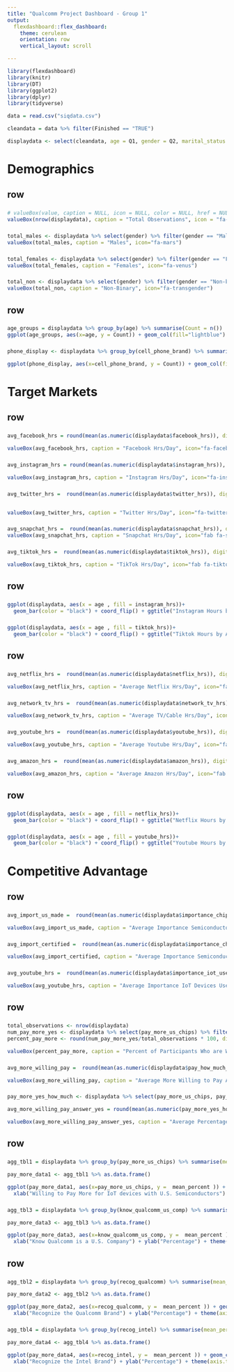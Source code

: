 ---
title: "Qualcomm Project Dashboard - Group 1"
output: 
  flexdashboard::flex_dashboard:
    theme: cerulean
    orientation: row
    vertical_layout: scroll

---

<!-- Load Required Libraries -->
```{r setup, include=FALSE}
library(flexdashboard)
library(knitr)
library(DT)
library(ggplot2)
library(dplyr)
library(tidyverse)

```

<!-- Read Dataset CSV File  -->
```{r}
data = read.csv("siqdata.csv")

```

<!-- Clean Qualtrics Data -->
```{r}
cleandata = data %>% filter(Finished == "TRUE")
```

<!-- Select and Rename Data Column Names into new dataset-->
```{r}
displaydata <- select(cleandata, age = Q1, gender = Q2, marital_status = Q3, education = Q4, employment = Q5, income = Q6, facebook_hrs = Q7_1, instagram_hrs = Q7_2, twitter_hrs = Q7_3, snapchat_hrs = Q7_4, tiktok_hrs = Q7_5, network_tv_hrs = Q8_1, youtube_hrs = Q8_2, netflix_hrs =Q8_3, amazon_hrs = Q8_4, other_hrs = Q8_5, importance_tech = Q9_1, importance_internet = Q9_2, importance_pub_trans = Q9_3, importance_cell_phone = Q9_4, importance_social_media = Q9_5, importance_streaming_services = Q9_6, importance_online_privacy = Q9_7, importance_public_safety = Q9_8, importance_iot = Q9_9, importance_gaming = Q9_10, recog_intel = Q10, recog_amd = Q11, recog_nvidia = Q12, recog_qualcomm = Q13, recog_broadcom = Q14, rank_broadcom = Q15_1, rank_intel = Q15_2, rank_qualcomm = Q15_3, rank_amd = Q15_4, rank_nvidia = Q15_5, importance_chips_made_us = Q16_1, importance_chips_inexpensive = Q16_2, importance_chips_certified = Q16_3, cell_phone_brand = Q17, own_smartwatch = Q18, used_vr_headset = Q19, own_vr_headset = Q20, own_bluetooth_car = Q21, number_iot_devices = Q22, importance_iot_use_us_chips = Q23_1, pay_more_us_chips = Q24, pay_how_much_more_iot_us_chips = Q25_1, know_qualcomm_us_comp = Q26, know_qualcomm_in_samsung = Q27, know_qualcomm_in_iphone = Q28, know_qualcomm_in_quest = Q29, know_qualcomm_in_mercedes = Q30)
```

<!-- Dashboard Code Start -->
Demographics
==========================================

row 
----------------

### 
```{r}
# valueBox(value, caption = NULL, icon = NULL, color = NULL, href = NULL)
valueBox(nrow(displaydata), caption = "Total Observations", icon = "fa-users")
```

### 
```{r}
total_males <- displaydata %>% select(gender) %>% filter(gender == "Male") %>% count()
valueBox(total_males, caption = "Males", icon="fa-mars")
```

### 
```{r}
total_females <- displaydata %>% select(gender) %>% filter(gender == "Female") %>% count()
valueBox(total_females, caption = "Females", icon="fa-venus")
```

### 
```{r}
total_non <- displaydata %>% select(gender) %>% filter(gender == "Non-binary / third gender") %>% count()
valueBox(total_non, caption = "Non-Binary", icon="fa-transgender")
```


row
--------------

### 
```{r}
age_groups = displaydata %>% group_by(age) %>% summarise(Count = n())
ggplot(age_groups, aes(x=age, y = Count)) + geom_col(fill="lightblue") + ggtitle("Age Groups") + theme(axis.text.x = element_text(color="black", size=10, angle=30), axis.text.y = element_text(color="black", size=10, angle=45)) + scale_x_discrete(name = "Age", limit=c("Under 18", "18-24 years old", "25-34 years old", "35-44 years old", "45-54 years old", "55-64 years old"),  labels=c("Under 18" = "Under 18", "18-24 years old" = "18-24 y/o", "25-34 years old" = "25-34 y/o", "35-44 years old" = "35-44 y/o", "45-54 years old" = "45-54 y/o", "55-64 years old" = "55-64 y/o"))
```

### 
```{r}


phone_display <- displaydata %>% group_by(cell_phone_brand) %>% summarise(Count = n())

ggplot(phone_display, aes(x=cell_phone_brand, y = Count)) + geom_col(fill="lightblue") + ggtitle("Cell Phone Brands") + theme(axis.text.x = element_text(color="black", size=10, angle=30), axis.text.y = element_text(color="black", size=10, angle=45)) + scale_x_discrete(name = "Cell Phone Brand")
```

Target Markets
==========================================

row
--------------

### 

```{r}
avg_facebook_hrs = round(mean(as.numeric(displaydata$facebook_hrs)), digits = 2)

valueBox(avg_facebook_hrs, caption = "Facebook Hrs/Day", icon="fa-facebook")
```

### 

```{r}
avg_instagram_hrs = round(mean(as.numeric(displaydata$instagram_hrs)), digits = 2)

valueBox(avg_instagram_hrs, caption = "Instagram Hrs/Day", icon="fa-instagram")
```

### 

```{r}
avg_twitter_hrs =  round(mean(as.numeric(displaydata$twitter_hrs)), digits = 2)


valueBox(avg_twitter_hrs, caption = "Twitter Hrs/Day", icon="fa-twitter")
```

### 

```{r}
avg_snapchat_hrs =  round(mean(as.numeric(displaydata$snapchat_hrs)), digits = 2)
valueBox(avg_snapchat_hrs, caption = "Snapchat Hrs/Day", icon="fab fa-snapchat")
```

### 
```{r}
avg_tiktok_hrs =  round(mean(as.numeric(displaydata$tiktok_hrs)), digits = 2)

valueBox(avg_tiktok_hrs, caption = "TikTok Hrs/Day", icon="fab fa-tiktok ")
```

row 
----------------

### 
```{r}
ggplot(displaydata, aes(x = age , fill = instagram_hrs))+
  geom_bar(color = "black") + coord_flip() + ggtitle("Instagram Hours by Age") + theme(axis.text.x = element_text(color="black", size=10, angle=30), axis.text.y = element_text(color="black", size=10, angle=45))
```

### 
```{r}
ggplot(displaydata, aes(x = age , fill = tiktok_hrs))+
  geom_bar(color = "black") + coord_flip() + ggtitle("Tiktok Hours by Age") + theme(axis.text.x = element_text(color="black", size=10, angle=30), axis.text.y = element_text(color="black", size=10, angle=45))
```

row 
----------------

### 
```{r}
avg_netflix_hrs =  round(mean(as.numeric(displaydata$netflix_hrs)), digits = 2)

valueBox(avg_netflix_hrs, caption = "Average Netflix Hrs/Day", icon="fab fa-netflix ")
```
### 
```{r}
avg_network_tv_hrs =  round(mean(as.numeric(displaydata$network_tv_hrs)), digits = 2)

valueBox(avg_network_tv_hrs, caption = "Average TV/Cable Hrs/Day", icon="fab fa-networktv ")
```
### 
```{r}
avg_youtube_hrs =  round(mean(as.numeric(displaydata$youtube_hrs)), digits = 2)

valueBox(avg_youtube_hrs, caption = "Average Youtube Hrs/Day", icon="fab fa-youtube ")
```
### 
```{r}
avg_amazon_hrs =  round(mean(as.numeric(displaydata$amazon_hrs)), digits = 2)

valueBox(avg_amazon_hrs, caption = "Average Amazon Hrs/Day", icon="fab fa-amazon ")
```

row 
----------------

### 
```{r}
ggplot(displaydata, aes(x = age , fill = netflix_hrs))+
  geom_bar(color = "black") + coord_flip() + ggtitle("Netflix Hours by age") + theme(axis.text.x = element_text(color="black", size=10, angle=30), axis.text.y = element_text(color="black", size=10, angle=45))
```

### 
```{r}
ggplot(displaydata, aes(x = age , fill = youtube_hrs))+
  geom_bar(color = "black") + coord_flip() + ggtitle("Youtube Hours by age") + theme(axis.text.x = element_text(color="black", size=10, angle=30), axis.text.y = element_text(color="black", size=10, angle=45))
```

# Competitive Advantage

row 
----------------

### 
```{r}
avg_import_us_made =  round(mean(as.numeric(displaydata$importance_chips_made_us)), digits = 2)

valueBox(avg_import_us_made, caption = "Average Importance Semiconductors US Made", icon="")
```
### 
```{r}
avg_import_certified =  round(mean(as.numeric(displaydata$importance_chips_certified)), digits = 2)

valueBox(avg_import_certified, caption = "Average Importance Semiconductors Certified", icon="")
```
### 
```{r}
avg_youtube_hrs =  round(mean(as.numeric(displaydata$importance_iot_use_us_chips)), digits = 2)

valueBox(avg_youtube_hrs, caption = "Average Importance IoT Devices Use US Semiconductors", icon="")
```

row
----------------
### 
```{r}
total_observations <- nrow(displaydata)
num_pay_more_yes <- displaydata %>% select(pay_more_us_chips) %>% filter(pay_more_us_chips == "Yes") %>% count()
percent_pay_more <- round(num_pay_more_yes/total_observations * 100, digits = 2)

valueBox(percent_pay_more, caption = "Percent of Participants Who are Willing to Pay More for IoT Devices made with U.S Semiconductors", icon="fa-percent")
```

### 
```{r}
avg_more_willing_pay =  round(mean(as.numeric(displaydata$pay_how_much_more_iot_us_chips)), digits = 2)

valueBox(avg_more_willing_pay, caption = "Average More Willing to Pay Above Sale Price for IoT Devices with US made Semiconductors", icon="fa-percent")
```

### 
```{r}
pay_more_yes_how_much <- displaydata %>% select(pay_more_us_chips, pay_how_much_more_iot_us_chips) %>% filter(pay_more_us_chips == "Yes")

avg_more_willing_pay_answer_yes = round(mean(as.numeric(pay_more_yes_how_much$pay_how_much_more_iot_us_chips)), digits = 2)

valueBox(avg_more_willing_pay_answer_yes, caption = "Average Percentage More Willing to Pay Above Sales Price Who Answered Yes to more willing to Pay for IoT Devices with US made Semiconductors", icon="fa-percent")
```

row 
----------------

### 
```{r}
agg_tbl1 = displaydata %>% group_by(pay_more_us_chips) %>% summarise(mean_percent=round(mean(as.numeric(pay_how_much_more_iot_us_chips)), digits = 2), .groups = 'drop')

pay_more_data1 <- agg_tbl1 %>% as.data.frame()

ggplot(pay_more_data1, aes(x=pay_more_us_chips, y =  mean_percent )) + geom_col(fill="lightblue") + ggtitle("Percent More Willing to Pay for IoT Devices with U.S. Semiconductors") +
  xlab("Willing to Pay More for IoT devices with U.S. Semiconductors") + ylab("Percentage") + theme(axis.text.x = element_text(color="black", size=10, angle=30), axis.text.y = element_text(color="black", size=10, angle=45)) + geom_text(aes(label = mean_percent))
```

### 
```{r}
agg_tbl3 = displaydata %>% group_by(know_qualcomm_us_comp) %>% summarise(mean_percent=round(mean(as.numeric(pay_how_much_more_iot_us_chips)), digits = 2), .groups = 'drop')

pay_more_data3 <- agg_tbl3 %>% as.data.frame()

ggplot(pay_more_data3, aes(x=know_qualcomm_us_comp, y =  mean_percent )) + geom_col(fill="lightblue") + ggtitle("Percent More Willing to Pay for IoT Devices with U.S. Semiconductors") +
  xlab("Know Qualcomm is a U.S. Company") + ylab("Percentage") + theme(axis.text.x = element_text(color="black", size=10, angle=30), axis.text.y = element_text(color="black", size=10, angle=45)) + geom_text(aes(label = mean_percent))
```

row 
----------------

### 
```{r}
agg_tbl2 = displaydata %>% group_by(recog_qualcomm) %>% summarise(mean_percent=round(mean(as.numeric(pay_how_much_more_iot_us_chips)), digits = 2), .groups = 'drop')

pay_more_data2 <- agg_tbl2 %>% as.data.frame()

ggplot(pay_more_data2, aes(x=recog_qualcomm, y =  mean_percent )) + geom_col(fill="lightblue") + ggtitle("Percent More Willing to Pay for IoT Devices with U.S. Semiconductors") +
  xlab("Recognize the Qualcomm Brand") + ylab("Percentage") + theme(axis.text.x = element_text(color="black", size=10, angle=30), axis.text.y = element_text(color="black", size=10, angle=45)) + geom_text(aes(label = mean_percent))
```

### 
```{r}
agg_tbl4 = displaydata %>% group_by(recog_intel) %>% summarise(mean_percent=round(mean(as.numeric(pay_how_much_more_iot_us_chips)), digits = 2), .groups = 'drop')

pay_more_data4 <- agg_tbl4 %>% as.data.frame()

ggplot(pay_more_data4, aes(x=recog_intel, y =  mean_percent )) + geom_col(fill="lightblue") + ggtitle("Percent More Willing to Pay for IoT Devices with U.S. Semiconductors") +
  xlab("Recognize the Intel Brand") + ylab("Percentage") + theme(axis.text.x = element_text(color="black", size=10, angle=30), axis.text.y = element_text(color="black", size=10, angle=45)) + geom_text(aes(label = mean_percent))
```

